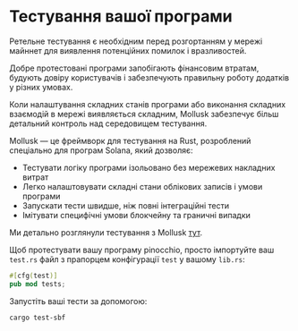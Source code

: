 
# Тестування вашої програми  

Ретельне тестування є необхідним перед розгортанням у мережі майннет для виявлення потенційних помилок і вразливостей. 

Добре протестовані програми запобігають фінансовим втратам, будують довіру користувачів і забезпечують правильну роботу додатків у різних умовах.

<ArticleSection name="Mollusk Tests" id="mollusk-tests" level="h2" />

Коли налаштування складних станів програми або виконання складних взаємодій в мережі виявляється складним, Mollusk забезпечує більш детальний контроль над середовищем тестування.

Mollusk — це фреймворк для тестування на Rust, розроблений спеціально для програм Solana, який дозволяє:
- Тестувати логіку програми ізольовано без мережевих накладних витрат
- Легко налаштовувати складні стани облікових записів і умови програми
- Запускати тести швидше, ніж повні інтеграційні тести
- Імітувати специфічні умови блокчейну та граничні випадки

Ми детально розглянули тестування з Mollusk [тут](/uk/courses/testing-with-mollusk).

Щоб протестувати вашу програму pinocchio, просто імпортуйте ваш `test.rs` файл з прапорцем конфігурації `test` у вашому `lib.rs`:

```rust
#[cfg(test)]
pub mod tests;
```

Запустіть ваші тести за допомогою:

```
cargo test-sbf
```
